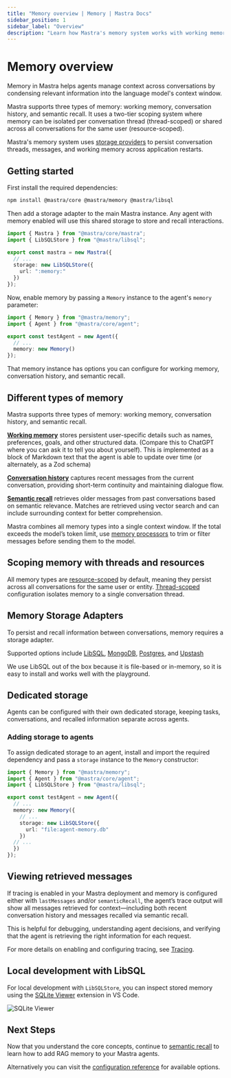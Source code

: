 ```yaml
---
title: "Memory overview | Memory | Mastra Docs"
sidebar_position: 1
sidebar_label: "Overview"
description: "Learn how Mastra's memory system works with working memory, conversation history, and semantic recall."
---
```



# Memory overview

Memory in Mastra helps agents manage context across conversations by condensing relevant information into the language model's context window.

Mastra supports three types of memory: working memory, conversation history, and semantic recall. It uses a two-tier scoping system where memory can be isolated per conversation thread (thread-scoped) or shared across all conversations for the same user (resource-scoped).

Mastra's memory system uses [storage providers](#memory-storage-adapters) to persist conversation threads, messages, and working memory across application restarts.

## Getting started

First install the required dependencies:

```bash copy
npm install @mastra/core @mastra/memory @mastra/libsql
```

Then add a storage adapter to the main Mastra instance. Any agent with memory enabled will use this shared storage to store and recall interactions.

```typescript {6-8} title="src/mastra/index.ts" showLineNumbers copy
import { Mastra } from "@mastra/core/mastra";
import { LibSQLStore } from "@mastra/libsql";

export const mastra = new Mastra({
  // ...
  storage: new LibSQLStore({
    url: ":memory:"
  })
});
```

Now, enable memory by passing a `Memory` instance to the agent's `memory` parameter:

```typescript {3-5} title="src/mastra/agents/test-agent.ts" showLineNumbers copy
import { Memory } from "@mastra/memory";
import { Agent } from "@mastra/core/agent";

export const testAgent = new Agent({
  // ...
  memory: new Memory()
});
```

That memory instance has options you can configure for working memory, conversation history, and semantic recall.

## Different types of memory

Mastra supports three types of memory: working memory, conversation history, and semantic recall. 

[**Working memory**](./working-memory) stores persistent user-specific details such as names, preferences, goals, and other structured data. (Compare this to ChatGPT where you can ask it to tell you about yourself). This is implemented as a block of Markdown text that the agent is able to update over time (or alternately, as a Zod schema)

[**Conversation history**](./conversation-history) captures recent messages from the current conversation, providing short-term continuity and maintaining dialogue flow.

[**Semantic recall**](./semantic-recall) retrieves older messages from past conversations based on semantic relevance. Matches are retrieved using vector search and can include surrounding context for better comprehension.

Mastra combines all memory types into a single context window. If the total exceeds the model’s token limit, use [memory processors](./memory-processors) to trim or filter messages before sending them to the model.

## Scoping memory with threads and resources

All memory types are [resource-scoped](./working-memory#resource-scoped-memory-default) by default, meaning they persist across all conversations for the same user or entity. [Thread-scoped](./working-memory#thread-scoped-memory) configuration isolates memory to a single conversation thread.

## Memory Storage Adapters

To persist and recall information between conversations, memory requires a storage adapter.

Supported options include [LibSQL](/memory/storage/memory-with-libsql), [MongoDB](/memory/storage/memory-with-mongodb), [Postgres](/memory/storage/memory-with-pg), and [Upstash](/memory/storage/memory-with-upstash)

We use LibSQL out of the box because it is file-based or in-memory, so it is easy to install and works well with the playground.

## Dedicated storage

Agents can be configured with their own dedicated storage, keeping tasks, conversations, and recalled information separate across agents.

### Adding storage to agents

To assign dedicated storage to an agent, install and import the required dependency and pass a `storage` instance to the `Memory` constructor:

```typescript {3, 9-11} title="src/mastra/agents/test-agent.ts" showLineNumbers copy
import { Memory } from "@mastra/memory";
import { Agent } from "@mastra/core/agent";
import { LibSQLStore } from "@mastra/libsql";

export const testAgent = new Agent({
  // ...
  memory: new Memory({
    // ...
    storage: new LibSQLStore({
      url: "file:agent-memory.db"
    })
  // ...
  })
});
```

## Viewing retrieved messages

If tracing is enabled in your Mastra deployment and memory is configured either with `lastMessages` and/or `semanticRecall`, the agent’s trace output will show all messages retrieved for context—including both recent conversation history and messages recalled via semantic recall.

This is helpful for debugging, understanding agent decisions, and verifying that the agent is retrieving the right information for each request.

For more details on enabling and configuring tracing, see [Tracing](../observability/tracing).

## Local development with LibSQL

For local development with `LibSQLStore`, you can inspect stored memory using the [SQLite Viewer](https://marketplace.visualstudio.com/items?itemName=qwtel.sqlite-viewer) extension in VS Code.

![SQLite Viewer](/img/memory/memory-sqlite-viewer.jpg)

## Next Steps

Now that you understand the core concepts, continue to [semantic recall](./semantic-recall) to learn how to add RAG memory to your Mastra agents.

Alternatively you can visit the [configuration reference](/reference/memory/Memory) for available options.
